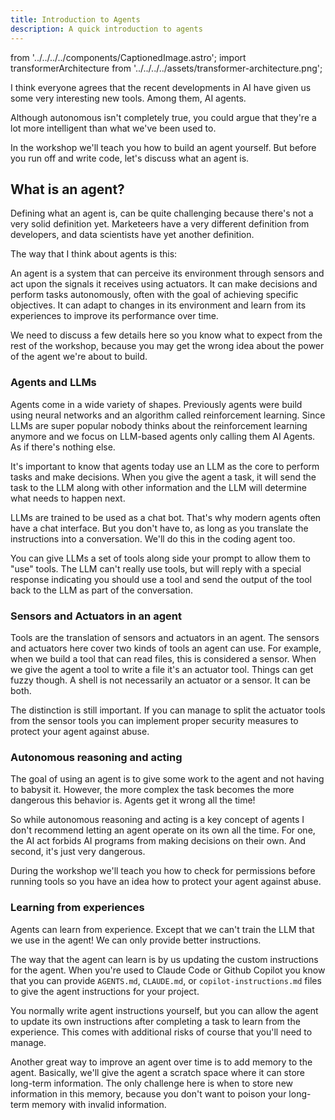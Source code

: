 ```yaml
---
title: Introduction to Agents
description: A quick introduction to agents
---
```


from '../../../../components/CaptionedImage.astro'; import
transformerArchitecture from '../../../../assets/transformer-architecture.png';

I think everyone agrees that the recent developments in AI have given us some
very interesting new tools. Among them, AI agents.

Although autonomous isn't completely true, you could argue that they're a lot
more intelligent than what we've been used to.

In the workshop we'll teach you how to build an agent yourself. But before you
run off and write code, let's discuss what an agent is.

## What is an agent?

Defining what an agent is, can be quite challenging because there's not a very
solid definition yet. Marketeers have a very different definition from
developers, and data scientists have yet another definition.

The way that I think about agents is this:

An agent is a system that can perceive its environment through sensors and act
upon the signals it receives using actuators. It can make decisions and perform
tasks autonomously, often with the goal of achieving specific objectives. It can
adapt to changes in its environment and learn from its experiences to improve
its performance over time.

We need to discuss a few details here so you know what to expect from the rest
of the workshop, because you may get the wrong idea about the power of the agent
we're about to build.

### Agents and LLMs

Agents come in a wide variety of shapes. Previously agents were build using
neural networks and an algorithm called reinforcement learning. Since LLMs are
super popular nobody thinks about the reinforcement learning anymore and we
focus on LLM-based agents only calling them AI Agents. As if there's nothing
else.

It's important to know that agents today use an LLM as the core to perform tasks
and make decisions. When you give the agent a task, it will send the task to the
LLM along with other information and the LLM will determine what needs to happen
next.

LLMs are trained to be used as a chat bot. That's why modern agents often have a
chat interface. But you don't have to, as long as you translate the instructions
into a conversation. We'll do this in the coding agent too.

You can give LLMs a set of tools along side your prompt to allow them to "use"
tools. The LLM can't really use tools, but will reply with a special response
indicating you should use a tool and send the output of the tool back to the LLM
as part of the conversation.

### Sensors and Actuators in an agent

Tools are the translation of sensors and actuators in an agent. The sensors and
actuators here cover two kinds of tools an agent can use. For example, when we
build a tool that can read files, this is considered a sensor. When we give the
agent a tool to write a file it's an actuator tool. Things can get fuzzy though.
A shell is not necessarily an actuator or a sensor. It can be both.

The distinction is still important. If you can manage to split the actuator
tools from the sensor tools you can implement proper security measures to
protect your agent against abuse.

### Autonomous reasoning and acting

The goal of using an agent is to give some work to the agent and not having to
babysit it. However, the more complex the task becomes the more dangerous this
behavior is. Agents get it wrong all the time!

So while autonomous reasoning and acting is a key concept of agents I don't
recommend letting an agent operate on its own all the time. For one, the AI act
forbids AI programs from making decisions on their own. And second, it's just
very dangerous.

During the workshop we'll teach you how to check for permissions before running
tools so you have an idea how to protect your agent against abuse.

### Learning from experiences

Agents can learn from experience. Except that we can't train the LLM that we use
in the agent! We can only provide better instructions.

The way that the agent can learn is by us updating the custom instructions for
the agent. When you're used to Claude Code or Github Copilot you know that you
can provide `AGENTS.md`, `CLAUDE.md`, or `copilot-instructions.md` files to
give the agent instructions for your project.

You normally write agent instructions yourself, but you can allow the agent to
update its own instructions after completing a task to learn from the
experience. This comes with additional risks of course that you'll need to
manage.

Another great way to improve an agent over time is to add memory to the agent.
Basically, we'll give the agent a scratch space where it can store long-term
information. The only challenge here is when to store new information in this
memory, because you don't want to poison your long-term memory with invalid
information.
